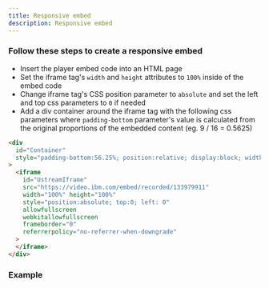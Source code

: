```yaml
---
title: Responsive embed
description: Responsive embed
---
```


### Follow these steps to create a responsive embed

- Insert the player embed code into an HTML page
- Set the iframe tag's `width` and `height` attributes to `100%` inside of the embed code
- Change iframe tag's CSS position parameter to `absolute` and set the left and top css parameters to `0` if needed
- Add a div container around the iframe tag with the following css parameters where `padding-bottom` parameter's value is calculated from the original proportions of the embedded content (eg. 9 / 16 = 0.5625)

```html
<div
  id="Container"
  style="padding-bottom:56.25%; position:relative; display:block; width: 100%"
>
  <iframe
    id="UstreamIframe"
    src="https://video.ibm.com/embed/recorded/133979911"
    width="100%" height="100%"
    style="position:absolute; top:0; left: 0"
    allowfullscreen
    webkitallowfullscreen
    frameborder="0"
    referrerpolicy="no-referrer-when-downgrade"
  >
  </iframe>
</div>
```

### Example


<EmbedPlayer src="https://video.ibm.com/embed/recorded/133979911"/>

